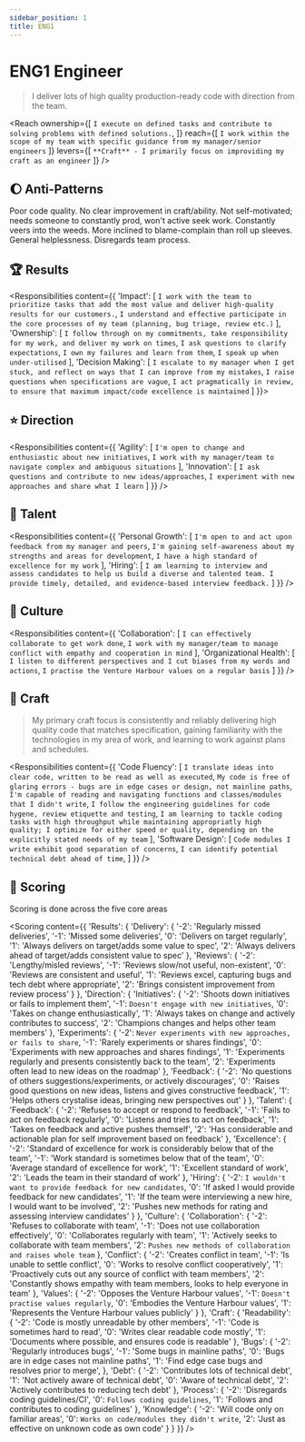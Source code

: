 ```yaml
---
sidebar_position: 1
title: ENG1
---
```


# ENG1 Engineer

> I deliver lots of high quality production-ready code with direction from the team.


<Reach ownership={[
  `I execute on defined tasks and contribute to solving problems with defined solutions.`,
]} reach={[
  `I work within the scope of my team with specific guidance from my manager/senior engineers`
]} levers={[
  `**Craft** - I primarily focus on improviding my craft as an engineer`
]} />

## :moon:  Anti-Patterns

Poor code quality. No clear improvement in craft/ability. Not self-motivated; needs someone to constantly prod, won't active seek work. Constantly veers into the weeds. More inclined to blame-complain than roll up sleeves. General helplessness. Disregards team process.

## :trophy:  Results

<Responsibilities content={{
  'Impact': [
    `I work with the team to prioritize tasks that add the most value and deliver high-quality results for our customers.`,
    `I understand and effective participate in the core processes of my team (planning, bug triage, review etc.)`
  ],
  'Ownership': [
    `I follow through on my commitments, take responsibility for my work, and deliver my work on times`,
    `I ask questions to clarify expectations`,
    `I own my failures and learn from them`,
    `I speak up when under-utilised`
  ],
  'Decision Making': [
    `I escalate to my manager when I get stuck, and reflect on ways that I can improve from my mistakes`,
    `I raise questions when specifications are vague`,
    `I act pragmatically in review, to ensure that maximum impact/code excellence is maintained`
  ]
}}></Responsibilities>

## :star: Direction

<Responsibilities content={{
  'Agility': [
    `I'm open to change and enthusiastic about new initiatives`,
    `I work with my manager/team to navigate complex and ambiguous situations`
  ],
  'Innovation': [
    `I ask questions and contribute to new ideas/approaches`,
    `I experiment with new approaches and share what I learn`
  ]
}} />

## :evergreen_tree: Talent

<Responsibilities content={{
  'Personal Growth': [
    `I'm open to and act upon feedback from my manager and peers`,
    `I'm gaining self-awareness about my strengths and areas for development`,
    `I have a high standard of excellence for my work`
  ],
  'Hiring': [
    `I am learning to interview and assess candidates to help us build a diverse and talented team. I provide timely, detailed, and evidence-based interview feedback.`
  ]
}} />

## :rainbow: Culture

<Responsibilities content={{
  'Collaboration': [
    `I can effectively collaborate to get work done`,
    `I work with my manager/team to manage conflict with empathy and cooperation in mind`
  ],
  'Organizational Health': [
    `I listen to different perspectives and I cut biases from my words and actions`,
    `I practise the Venture Harbour values on a regular basis`
  ]
}} />

## :owl: Craft

> My primary craft focus is consistently and reliably delivering high quality code that matches specification, gaining familiarity with the technologies in my area of work, and learning to work against plans and schedules.

<Responsibilities content={{
  'Code Fluency': [
    `I translate ideas into clear code, written to be read as well as executed`,
    `My code is free of glaring errors - bugs are in edge cases or design, not mainline paths`,
    `I'm capable of reading and navigating functions and classes/modules that I didn't write`,
    `I follow the engineering guidelines for code hygene, review etiquette and testing`,
    `I am learning to tackle coding tasks with high throughput while maintaining appropriatly high quality; I optimize for either speed or quality, depending on the explicitly stated needs of my team`
  ],
  'Software Design': [
    `Code modules I write exhibit good separation of concerns`,
    `I can identify potential technical debt ahead of time`,
  ]
}} />

## :checkered_flag: Scoring

Scoring is done across the five core areas

<Scoring content={{
  'Results': {
    'Delivery': {
      '-2': 'Regularly missed deliveries',
      '-1': 'Missed some deliveries',
      '0': 'Delivers on target regularly',
      '1': 'Always delivers on target/adds some value to spec',
      '2': 'Always delivers ahead of target/adds consistent value to spec'
    },
    'Reviews': {
      '-2': 'Lengthy/misled reviews',
      '-1': 'Reviews slow/not useful, non-existent',
      '0': 'Reviews are consistent and useful',
      '1': 'Reviews excel, capturing bugs and tech debt where appropriate',
      '2': 'Brings consistent improvement from review process'
    }
  },
  'Direction': {
    'Initiatives': {
      '-2': 'Shoots down initiatives or fails to implement them',
      '-1': `Doesn't engage with new initiatives`,
      '0': 'Takes on change enthusiastically',
      '1': 'Always takes on change and actively contributes to success',
      '2': 'Champions changes and helps other team members'
    },
    'Experiments': {
      '-2': `Never experiments with new approaches, or fails to share`,
      '-1': 'Rarely experiments or shares findings',
      '0': 'Experiments with new approaches and shares findings',
      '1': 'Experiments regularly and presents consistently back to the team',
      '2': 'Experiments often lead to new ideas on the roadmap'
    },
    'Feedback': {
      '-2': 'No questions of others suggestions/experiments, or actively discourages',
      '0': 'Raises good questions on new ideas, listens and gives constructive feedback',
      '1': 'Helps others crystalise ideas, bringing new perspectives out'
    }
  },
  'Talent': {
    'Feedback': {
      '-2': 'Refuses to accept or respond to feedback',
      '-1': 'Fails to act on feedback regularly',
      '0': 'Listens and tries to act on feedback',
      '1': 'Takes on feedback and active pushes themself',
      '2': 'Has considerable and actionable plan for self improvement based on feedback'
    },
    'Excellence': {
      '-2': 'Standard of excellence for work is considerably below that of the team',
      '-1': 'Work standard is sometimes below that of the team', 
      '0': 'Average standard of excellence for work',
      '1': 'Excellent standard of work',
      '2': 'Leads the team in their standard of work'
    },
    'Hiring': {
      '-2': `I wouldn't want to provide feedback for new candidates`,
      '0': 'If asked I would provide feedback for new candidates',
      '1': 'If the team were interviewing a new hire, I would want to be involved',
      '2': 'Pushes new methods for rating and assessing interview candidates'
    }
  },
  'Culture': {
    'Collaboration': {
      '-2': 'Refuses to collaborate with team',
      '-1': 'Does not use collaboration effectively',
      '0': 'Collaborates regularly with team',
      '1': 'Actively seeks to collaborate with team members', 
      '2': `Pushes new methods of collaboration and raises whole team`
    },
    'Conflict': {
      '-2': 'Creates conflict in team',
      '-1': 'Is unable to settle conflict',
      '0': 'Works to resolve conflict cooperatively',
      '1': 'Proactively cuts out any source of conflict with team members',
      '2': 'Constantly shows empathy with team members, looks to help everyone in team'
    },
    'Values': {
      '-2': 'Opposes the Venture Harbour values',
      '-1': `Doesn't practise values regularly`,
      '0': 'Embodies the Venture Harbour values',
      '1': 'Represents the Venture Harbour values publicly'
    }
  },
  'Craft': {
    'Readability': {
      '-2': 'Code is mostly unreadable by other members',
      '-1': 'Code is sometimes hard to read',
      '0': 'Writes clear readable code mostly',
      '1': 'Documents where possible, and ensures code is readable'
    },
    'Bugs': {
      '-2': 'Regularly introduces bugs',
      '-1': 'Some bugs in mainline paths',
      '0': 'Bugs are in edge cases not mainline paths', 
      '1': 'Find edge case bugs and resolves prior to merge',
    },
    'Debt': {
      '-2': 'Contributes lots of technical debt', 
      '1': 'Not actively aware of technical debt', 
      '0': 'Aware of technical debt',
      '2': 'Actively contributes to reducing tech debt'
    },
    'Process': {
      '-2': 'Disregards coding guidelines/CI',
      '0': `Follows coding guidelines`,
      '1': 'Follows and contributes to coding guidelines'
    },
    'Knowledge': {
      '-2': 'Will code only on familiar areas',
      '0': `Works on code/modules they didn't write`,
      '2': 'Just as effective on unknown code as own code'
    }
  }
}} />

<!-- #### Good Examples

* *A ticket to implement a key feature was delivered on time and spec by the employee*. **Areas: Results**
* *Employee managed to find a really tricky bug case in a pull request review*, this was brought up to the author and resolved before hitting staging/production. **Areas: Results & Craft**
* *A colleague mentioned that they're sometimes unsure about my meaning in PR comments, so I h -->